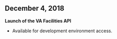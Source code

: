 <div id="health" />

## December 4, 2018
**Launch of the VA Facilities API**
- Available for development environment access.
  